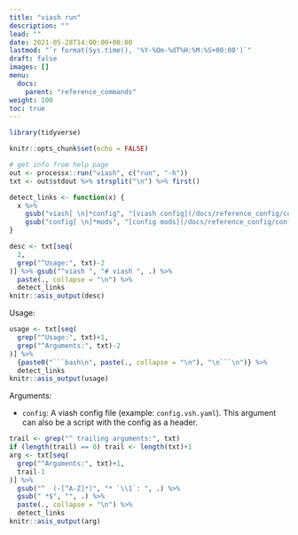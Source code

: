 ```yaml
---
title: "viash run"
description: ""
lead: ""
date: 2021-05-28T14:00:00+00:00
lastmod: "`r format(Sys.time(), '%Y-%Om-%dT%H:%M:%S+00:00')`"
draft: false
images: []
menu:
  docs:
    parent: "reference_commands"
weight: 100
toc: true
---
```


```r
library(tidyverse)

knitr::opts_chunk$set(echo = FALSE)

# get info from help page
out <- processx::run("viash", c("run", "-h"))
txt <- out$stdout %>% strsplit("\n") %>% first()

detect_links <- function(x) {
  x %>% 
    gsub("viash[ \n]*config", "[viash config](/docs/reference_config/config)", .) %>% 
    gsub("config[ \n]*mods", "[config mods](/docs/reference_config/config_mods/)", .)
}
```

```r
desc <- txt[seq(
  2,
  grep("^Usage:", txt)-2
)] %>% gsub("^viash ", "# viash ", .) %>% 
  paste(., collapse = "\n") %>% 
  detect_links
knitr::asis_output(desc)
```

Usage: 
```r
usage <- txt[seq(
  grep("^Usage:", txt)+1,
  grep("^Arguments:", txt)-2
)] %>% 
  {paste0("```bash\n", paste(., collapse = "\n"), "\n```\n")} %>% 
  detect_links
knitr::asis_output(usage)
```

Arguments:

* `config`: A viash config file (example: `config.vsh.yaml`). This
            argument can also be a script with the config as a
            header.
```r
trail <- grep("^ trailing arguments:", txt)
if (length(trail) == 0) trail <- length(txt)+1
arg <- txt[seq(
  grep("^Arguments:", txt)+1,
  trail-1
)] %>% 
  gsub("^  (-[^A-Z]*)", "* `\\1`: ", .) %>% 
  gsub(" *$", "", .) %>% 
  paste(., collapse = "\n") %>% 
  detect_links
knitr::asis_output(arg)
```
